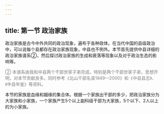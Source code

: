```yaml
---
---
---
```

title: 第一节 政治家族
---

政治家族是古今中外共同的政治现象，遍布于各种政体。在当代中国的县级政治中，可以说每个县都存在政治家族现象，中县也不例外。本节首先提供中县详细的政治家族谱系②，然后探讨政治家族的生成和衰落等现象以及对于政治生态的影响等。
<font color=gray >

② 本谱系由我和中县两个干部世家子弟完成，特别是两个干部世家子弟，思想开明，对本节贡献良多。同时参考《北山干部名录1949—2000》和《中县县志》、《中县年鉴》等资料。
</font>

本节的家族是血缘和姻缘的集合体。根据一个家族出干部的多少，把政治家族分为大家族和小家族，一个家族产生5个以上副科级干部为大家族，5个以下、2人以上的为小家族。
